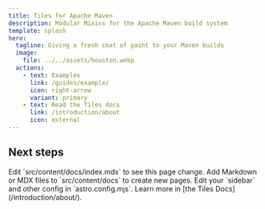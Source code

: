 ```yaml
---
title: Tiles for Apache Maven
description: Modular Mixins for the Apache Maven build system
template: splash
hero:
  tagline: Giving a fresh coat of paint to your Maven builds
  image:
    file: ../../assets/houston.webp
  actions:
    - text: Examples
      link: /guides/example/
      icon: right-arrow
      variant: primary
    - text: Read the Tiles docs
      link: /introduction/about
      icon: external
---
```



## Next steps

<CardGrid stagger>
	<Card title="Update content" icon="pencil">
		Edit `src/content/docs/index.mdx` to see this page change.
	</Card>
	<Card title="Add new content" icon="add-document">
		Add Markdown or MDX files to `src/content/docs` to create new pages.
	</Card>
	<Card title="Configure your site" icon="setting">
		Edit your `sidebar` and other config in `astro.config.mjs`.
	</Card>
	<Card title="Read the docs" icon="open-book">
		Learn more in [the Tiles Docs](/introduction/about/).
	</Card>
</CardGrid>

